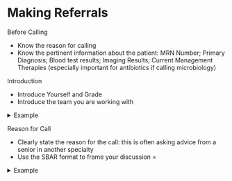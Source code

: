 # Making Referrals

Before Calling

- Know the reason for calling
- Know the pertinent information about the patient: MRN Number; Primary Diagnosis; Blood test results; Imaging Results; Current Management Therapies (especially important for antibiotics if calling microbiology)

Introduction

- Introduce Yourself and Grade
- Introduce the team you are working with

<details>
  <summary>Example</summary>
  Hi, my name is Sharma Ganes, I am the Colorectal FY1. I have been asked by my consultant,
  Mr Volvulus, to seek your advice about my patient, Mr Hartmann. Would you like
  his MRN number?
</details>

Reason for Call

- Clearly state the reason for the call: this is often asking advice from a senior in another specialty
- Use the SBAR format to frame your discussion =

<details>
  <summary>Example</summary>
  Mr Hartmann, is a 55 year old gentlemen, who was admitted on the 03/08/2023 with
  abdominal pain and fever. We confirmed the diagnosis of diverticulitis on the 07/08/2023
  and subsequently he had a Hartmann's Procedure to remove ischaemic bowel. Today,
  he is spiking temperature of 38C and her wound is discharing pus. His WCC is raised
  at XYZ, and CRP is also raised at XYZ. He is not on any antibiotics currently,
  and we were just wondering what best regime he should be started on.
</details>
